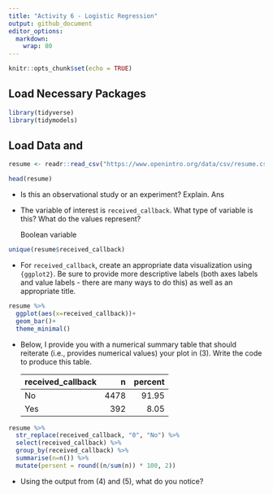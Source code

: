 ```yaml
---
title: "Activity 6 - Logistic Regression"
output: github_document
editor_options: 
  markdown: 
    wrap: 80
---
```


```r
knitr::opts_chunk$set(echo = TRUE)
```

## Load Necessary Packages

```r
library(tidyverse)
library(tidymodels)
```

## Load Data and

```r
resume <- readr::read_csv("https://www.openintro.org/data/csv/resume.csv")

head(resume)
```


-   Is this an observational study or an experiment? Explain. Ans

-   The variable of interest is `received_callback`. What type of variable is
    this? What do the values represent?
    
    Boolean variable

```r
unique(resume$received_callback)
```

-   For `received_callback`, create an appropriate data visualization using
    `{ggplot2}`. Be sure to provide more descriptive labels (both axes labels
    and value labels - there are many ways to do this) as well as an appropriate
    title.
    
```r
resume %>%
  ggplot(aes(x=received_callback))+
  geom_bar()+
  theme_minimal()
```


-   Below, I provide you with a numerical summary table that should reiterate
    (i.e., provides numerical values) your plot in (3). Write the code to
    produce this table.

    | received_callback |    n | percent |
    |:------------------|-----:|--------:|
    | No                | 4478 |   91.95 |
    | Yes               |  392 |    8.05 |
    
```r
resume %>%
  str_replace(received_callback, "0", "No") %>%
  select(received_callback) %>%
  group_by(received_callback) %>%
  summarise(n=n()) %>%
  mutate(persent = round((n/sum(n)) * 100, 2))

```


-   Using the output from (4) and (5), what do you notice?
